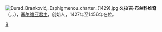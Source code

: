 {{expand English | Đurađ Branković | time = 2017-1-7}}
{{unreferenced|time=2017-1-7}}
[[File:Đurađ_Branković,_Esphigmenou_charter_(1429).jpg|thumb]]
'''久拉吉·布兰科维奇'''（{{lang-sr|'''Ђурађ Бранковић'''}}，{{lang-hu|'''Brankovics György'''}}，{{bd|1377年||1456年|catIdx=B}}），[[塞尔维亚君主|塞尔维亚君主]]，{{link-en|布兰科维奇王朝|Branković dynasty}}创始人，1427年至1456年在位。

{{塞爾維亞君主}}
{{Authority control}}
{{European royalty-stub}}

[[Category:塞尔维亚专制君主|B]]
